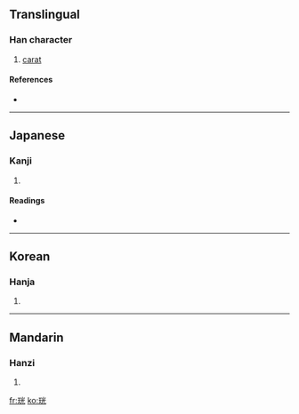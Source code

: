 ==Translingual==

===Han character===
{{Han char|rn=96|rad=玉|as=06|sn=10|four=1911<sub>1</sub>|canj=一土火一山 (MGFMU)}}

# [[carat]]

====References====
* {{Han ref|kx=0730.160|dkj=20942|dj=1142.020|hdz=21111.020|uh=73D6|ud=29654|bh=D2AE|bd=53934}}

----

==Japanese==

===Kanji===
{{ja-kanji|grade=|rs=玉06}}

# {{defn|Japanese|sort=玉06}}

====Readings====
* {{ja-readings|on=[[こう]] (kō)|kun=[[たま]] (tama)}}

----

==Korean==

===Hanja===
{{ko-hanja|hangeul=광|eumhun=|rv=gwang|mr=kwang|y=kwang}}

# {{defn|Korean|sort=玉06}}

----

==Mandarin==

===Hanzi===
{{cmn-hanzi|pin=[[guāng]] ([[guang1]])|wg=kuang<sup>1</sup>}}

# {{defn|Mandarin|sort=玉06}}

[[fr:珖]]
[[ko:珖]]